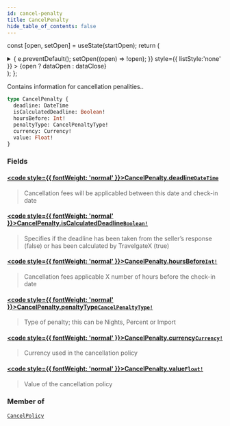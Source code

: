 ```yaml
---
id: cancel-penalty
title: CancelPenalty
hide_table_of_contents: false
---
```






const [open, setOpen] = useState(startOpen);
return (
<details {...(open ? { open: true } : {})} className="details" style={{ border:'none', boxShadow:'none', background:'var(--ifm-background-color)' }}>
<summary
onClick={(e) => {
e.preventDefault();
setOpen((open) => !open);
}}
style={{ listStyle:'none' }} >
{open ? dataOpen : dataClose}
</summary>
{open && children}
</details>
);
};

Contains information for cancellation penalities..

```graphql
type CancelPenalty {
  deadline: DateTime
  isCalculatedDeadline: Boolean!
  hoursBefore: Int!
  penaltyType: CancelPenaltyType!
  currency: Currency!
  value: Float!
}
```

### Fields

#### [<code style={{ fontWeight: 'normal' }}>CancelPenalty.<b>deadline</b></code>](#)<Bullet />[`DateTime`](/api/scalars/date-time) <Badge class="badge badge--secondary" text="scalar"/>

> Cancellation fees will be applicabled between this date and check-in date

#### [<code style={{ fontWeight: 'normal' }}>CancelPenalty.<b>isCalculatedDeadline</b></code>](#)<Bullet />[`Boolean!`](/api/scalars/boolean) <Badge class="badge badge--secondary" text="non-null"/> <Badge class="badge badge--secondary" text="scalar"/>

> Specifies if the deadline has been taken from the seller’s response (false) or has been calculated by TravelgateX (true)

#### [<code style={{ fontWeight: 'normal' }}>CancelPenalty.<b>hoursBefore</b></code>](#)<Bullet />[`Int!`](/api/scalars/int) <Badge class="badge badge--secondary" text="non-null"/> <Badge class="badge badge--secondary" text="scalar"/>

> Cancellation fees applicable X number of hours before the check-in date

#### [<code style={{ fontWeight: 'normal' }}>CancelPenalty.<b>penaltyType</b></code>](#)<Bullet />[`CancelPenaltyType!`](/api/enums/cancel-penalty-type) <Badge class="badge badge--secondary" text="non-null"/> <Badge class="badge badge--secondary" text="enum"/>

> Type of penalty; this can be Nights, Percent or Import

#### [<code style={{ fontWeight: 'normal' }}>CancelPenalty.<b>currency</b></code>](#)<Bullet />[`Currency!`](/api/scalars/currency) <Badge class="badge badge--secondary" text="non-null"/> <Badge class="badge badge--secondary" text="scalar"/>

> Currency used in the cancellation policy

#### [<code style={{ fontWeight: 'normal' }}>CancelPenalty.<b>value</b></code>](#)<Bullet />[`Float!`](/api/scalars/float) <Badge class="badge badge--secondary" text="non-null"/> <Badge class="badge badge--secondary" text="scalar"/>

> Value of the cancellation policy

### Member of

[`CancelPolicy`](/api/objects/cancel-policy) <Badge class="badge badge--secondary" text="object"/>
